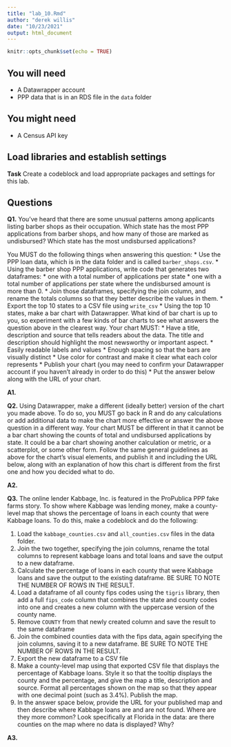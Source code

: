 ```yaml
---
title: "lab_10.Rmd"
author: "derek willis"
date: "10/23/2021"
output: html_document
---
```


```r
knitr::opts_chunk$set(echo = TRUE)
```

## You will need

* A Datawrapper account
* PPP data that is in an RDS file in the `data` folder

## You might need

* A Census API key

## Load libraries and establish settings

**Task** Create a codeblock and load appropriate packages and settings for this lab.

## Questions

**Q1.** You've heard that there are some unusual patterns among applicants listing barber shops as their occupation. Which state has the most PPP applications from barber shops, and how many of those are marked as undisbursed? Which state has the most undisbursed applications?

You MUST do the following things when answering this question:
* Use the PPP loan data, which is in the data folder and is called `barber_shops.csv`.
* Using the barber shop PPP applications, write code that generates two dataframes:
  * one with a total number of applications per state
  * one with a total number of applications per state where the undisbursed amount is more than 0.
* Join those dataframes, specifying the join column, and rename the totals columns so that they better describe the values in them.
* Export the top 10 states to a CSV file using `write_csv`
* Using the top 10 states, make a bar chart with Datawrapper. What kind of bar chart is up to you, so experiment with a few kinds of bar charts to see what answers the question above in the clearest way. Your chart MUST:
  * Have a title, description and source that tells readers about the data. The title and description should highlight the most newsworthy or important aspect.
  * Easily readable labels and values
  * Enough spacing so that the bars are visually distinct
  * Use color for contrast and make it clear what each color represents
* Publish your chart (you may need to confirm your Datawrapper account if you haven't already in order to do this)
* Put the answer below along with the URL of your chart.

**A1.**

**Q2.** Using Datawrapper, make a different (ideally better) version of the chart you made above. To do so, you MUST go back in R and do any calculations or add additional data to make the chart more effective or answer the above question in a different way. Your chart MUST be different in that it cannot be a bar chart showing the counts of total and undisbursed applications by state. It could be a bar chart showing another calculation or metric, or a scatterplot, or some other form. Follow the same general guidelines as above for the chart's visual elements, and publish it and including the URL below, along with an explanation of how this chart is different from the first one and how you decided what to do.

**A2.**

**Q3.** The online lender Kabbage, Inc. is featured in the ProPublica PPP fake farms story. To show where Kabbage was lending money, make a county-level map that shows the percentage of loans in each county that were Kabbage loans. To do this, make a codeblock and do the following:

1. Load the `kabbage_counties.csv` and `all_counties.csv` files in the data folder.
2. Join the two together, specifying the join columns, rename the total columns to represent kabbage loans and total loans and save the output to a new dataframe.
3. Calculate the percentage of loans in each county that were Kabbage loans and save the output to the existing dataframe. BE SURE TO NOTE THE NUMBER OF ROWS IN THE RESULT.
4. Load a dataframe of all county fips codes using the `tigris` library, then add a full `fips_code` column that combines the state and county codes into one and creates a new column with the uppercase version of the county name.
5. Remove ` COUNTY` from that newly created column and save the result to the same dataframe
6. Join the combined counties data with the fips data, again specifying the join columns, saving it to a new dataframe. BE SURE TO NOTE THE NUMBER OF ROWS IN THE RESULT.
7. Export the new dataframe to a CSV file
8. Make a county-level map using that exported CSV file that displays the percentage of Kabbage loans. Style it so that the tooltip displays the county and the percentage, and give the map a title, description and source. Format all percentages shown on the map so that they appear with one decimal point (such as 3.4%). Publish the map.
9. In the answer space below, provide the URL for your published map and then describe where Kabbage loans are and are not found. Where are they more common? Look specifically at Florida in the data: are there counties on the map where no data is displayed? Why?

**A3.**  
